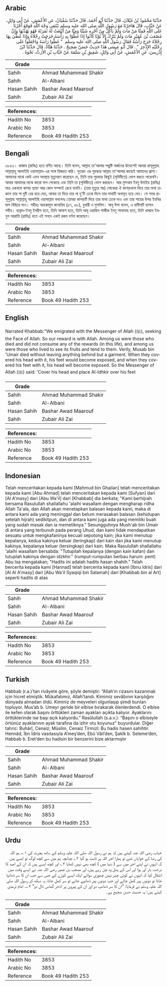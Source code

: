 ## Arabic


<div dir="rtl" lang="ar" style={{fontSize:'larger',backgroundColor:'#f8f9fa',padding:20}}>
حَدَّثَنَا مَحْمُودُ بْنُ غَيْلاَنَ، قَالَ حَدَّثَنَا أَبُو أَحْمَدَ، قَالَ حَدَّثَنَا سُفْيَانُ، عَنِ الأَعْمَشِ، عَنْ أَبِي وَائِلٍ، عَنْ خَبَّابٍ، قَالَ هَاجَرْنَا مَعَ رَسُولِ اللَّهِ صلى الله عليه وسلم نَبْتَغِي وَجْهَ اللَّهِ فَوَقَعَ أَجْرُنَا عَلَى اللَّهِ فَمِنَّا مَنْ مَاتَ وَلَمْ يَأْكُلْ مِنْ أَجْرِهِ شَيْئًا وَمِنَّا مَنْ أَيْنَعَتْ لَهُ ثَمَرَتُهُ فَهُوَ يَهْدُبُهَا وَإِنَّ مُصْعَبَ بْنَ عُمَيْرٍ مَاتَ وَلَمْ يَتْرُكْ إِلاَّ ثَوْبًا كَانُوا إِذَا غَطَّوْا بِهِ رَأْسَهُ خَرَجَتْ رِجْلاَهُ وَإِذَا غُطِّيَ بِهَا رِجْلاَهُ خَرَجَ رَأْسُهُ فَقَالَ رَسُولُ اللَّهِ صلى الله عليه وسلم ‏ "‏ غَطُّوا رَأْسَهُ وَاجْعَلُوا عَلَى رِجْلَيْهِ الإِذْخِرَ ‏"‏ ‏.‏ قَالَ أَبُو عِيسَى هَذَا حَدِيثٌ حَسَنٌ صَحِيحٌ ‏.‏ حَدَّثَنَا هَنَّادٌ، قَالَ حَدَّثَنَا ابْنُ إِدْرِيسَ، عَنِ الأَعْمَشِ، عَنْ أَبِي وَائِلٍ، شَقِيقِ بْنِ سَلَمَةَ عَنْ خَبَّابِ بْنِ الأَرَتِّ، نَحْوَهُ ‏.‏
</div>
<div style={{backgroundColor:'#f8f9fa',padding:20, marginBottom: 10}}><table> <thead> <tr> <th>Grade</th> <th></th> </tr> </thead> <tbody> <tr><td>Sahih</td><td>Ahmad Muhammad Shakir</td></tr><tr><td>Sahih</td><td>Al-Albani</td></tr><tr><td>Hasan Sahih</td><td>Bashar Awad Maarouf</td></tr><tr><td>Sahih</td><td>Zubair Ali Zai</td></tr></tbody></table><table> <thead> <tr> <th>References:</th> <th></th> </tr> </thead> <tbody><tr><td>Hadith No</td><td>3853</td></tr><tr><td>Arabic No</td><td>3853</td></tr><tr><td>Reference</td><td>Book 49 Hadith 253</td></tr></tbody></table></div>

## Bengali


<div dir="ltr" lang="bn" style={{fontSize:'larger',backgroundColor:'#f8f9fa',padding:20}}>
৩৮৫৩। খাব্বাব (রাযিঃ) হতে বর্ণিত আছে। তিনি বলেন, আল্লাহ তা'আলার সন্তুষ্টি অর্জনের উদ্দেশেই আমরা রাসূলুল্লাহ সাল্লাল্লাহু আলাইহি ওয়াসাল্লাম-এর সঙ্গে হিজরত করি। সুতরাং এর পুরস্কার আল্লাহ তা'আলার কাছেই আমাদের প্রাপ্য। আমাদের মাঝে কেউ এমন অবস্থায় মৃত্যুবরণ করেছেন যে, তিনি তার পুরস্কার কিছুই (পৃথিবীতে) ভোগ করতে পারেননি। আবার আমাদের মাঝে কারো ফল পেকেছে এবং তিনি তা (পৃথিবীতে) ভোগ করছেন। আর মুসআব ইবনু উমাইর (রাযিঃ) মাত্র একখানা কাপড় ছাড়া আর কোন সম্পদই রেখে যাননি। (তার মৃত্যুর পর) লোকেরা ঐ কাপড়খানা দিয়ে তার মাথা ঢাকলে তার পা দুটি বের হয়ে যেত, আবার তা দিয়ে তার পা দু'টি ঢেকে দিলে তার মাথাটি অনাবৃত হয়ে যেত। সে সময় রাসূলুল্লাহ সাল্লাল্লাহু আলাইহি ওয়াসাল্লাম বললেনঃ তোমরা কাপড়টি দিয়ে তার মাথা ঢেকে দাও এবং তার পায়ের উপর ইযখির ঘাস বিছিয়ে দাও। সহীহঃ আহকামুল জানায়িয (৫৭, ৫৮), বুখারী ও মুসলিম। আবূ ঈসা বলেন, এ হাদীসটি হাসান সহীহ। হান্নাদ-ইবনু ইদরীস হতে, তিনি আমাশ হতে, তিনি আবূ ওয়ায়িল শাকীক ইবনু সালামাহ হতে, তিনি খাব্বাব ইবনুল আরাত্তি (রাযিঃ) হতে এই সনদে একই রকম বর্ণনা করেছেন।
</div>
<div style={{backgroundColor:'#f8f9fa',padding:20, marginBottom: 10}}><table> <thead> <tr> <th>Grade</th> <th></th> </tr> </thead> <tbody> <tr><td>Sahih</td><td>Ahmad Muhammad Shakir</td></tr><tr><td>Sahih</td><td>Al-Albani</td></tr><tr><td>Hasan Sahih</td><td>Bashar Awad Maarouf</td></tr><tr><td>Sahih</td><td>Zubair Ali Zai</td></tr></tbody></table><table> <thead> <tr> <th>References:</th> <th></th> </tr> </thead> <tbody><tr><td>Hadith No</td><td>3853</td></tr><tr><td>Arabic No</td><td>3853</td></tr><tr><td>Reference</td><td>Book 49 Hadith 253</td></tr></tbody></table></div>

## English


<div dir="ltr" lang="en" style={{fontSize:'larger',backgroundColor:'#f8f9fa',padding:20}}>
Narrated Khabbab:"We emigrated with the Messenger of Allah (ﷺ), seeking the Face of Allah. So our reward is with Allah. Among us were those who died and did not consume any of the rewards (in this life), and among us were those who lived to see its fruits and tend to them. Verily, Musab bin 'Umair died without leaving anything behind but a garment. When they covered his head with it, his feet would become exposed, and when they covered his feet with it, his head will become exposed. So the Messenger of Allah (ﷺ) said: 'Cover his head and place Al-Idhkir over his feet
</div>
<div style={{backgroundColor:'#f8f9fa',padding:20, marginBottom: 10}}><table> <thead> <tr> <th>Grade</th> <th></th> </tr> </thead> <tbody> <tr><td>Sahih</td><td>Ahmad Muhammad Shakir</td></tr><tr><td>Sahih</td><td>Al-Albani</td></tr><tr><td>Hasan Sahih</td><td>Bashar Awad Maarouf</td></tr><tr><td>Sahih</td><td>Zubair Ali Zai</td></tr></tbody></table><table> <thead> <tr> <th>References:</th> <th></th> </tr> </thead> <tbody><tr><td>Hadith No</td><td>3853</td></tr><tr><td>Arabic No</td><td>3853</td></tr><tr><td>Reference</td><td>Book 49 Hadith 253</td></tr></tbody></table></div>

## Indonesian


<div dir="ltr" lang="id" style={{fontSize:'larger',backgroundColor:'#f8f9fa',padding:20}}>
Telah menceritakan kepada kami [Mahmud bin Ghailan] telah menceritakan kepada kami [Abu Ahmad] telah menceritakan kepada kami [Sufyan] dari [Al A'masy] dari [Abu Wa'il] dari [Khabbab] dia berkata; "Kami berhijrah bersama Rasulullah shallallahu 'alaihi wasallam dengan mengharap ridha Allah Ta'ala, dan Allah akan menetapkan balasan kepada kami, maka di antara kami ada yang meninggal dan belum merasakan balasan (kehidupan setelah hijrah) sedikitpun, dan di antara kami juga ada yang memiliki buah yang sudah masak dan ia memetiknya." Sesungguhnya Mush'ab bin Umair di antara yang terbunuh pada perang Uhud, dan kami tidak mendapatkan sesuatu untuk mengkafaninya kecuali sepotong kain; jika kami menutup kepalanya, kedua kakinya keluar (teringkap) dari kain dan jika kami menutup kakinya, kepalanya keluar (tersingkap) dari kain. Maka Rasulullah shallallahu 'alaihi wasallam bersabda: "Tutupilah kepalanya (dengan kain kafan) dan tutuplah kakinya dengan idzkhir." (rumput-rumputan berbau harum: pent) Abu Isa mengatakan; "Hadits ini adalah hadits hasan shahih." Telah bercerita kepada kami [Hannad] telah bercerita kepada kami [Ibnu Idris] dari [Al Al A'masy] dari [Abu Wa'il Syaqiqi bin Salamah] dari [Khabbab bin al Art] seperti hadits di atas
</div>
<div style={{backgroundColor:'#f8f9fa',padding:20, marginBottom: 10}}><table> <thead> <tr> <th>Grade</th> <th></th> </tr> </thead> <tbody> <tr><td>Sahih</td><td>Ahmad Muhammad Shakir</td></tr><tr><td>Sahih</td><td>Al-Albani</td></tr><tr><td>Hasan Sahih</td><td>Bashar Awad Maarouf</td></tr><tr><td>Sahih</td><td>Zubair Ali Zai</td></tr></tbody></table><table> <thead> <tr> <th>References:</th> <th></th> </tr> </thead> <tbody><tr><td>Hadith No</td><td>3853</td></tr><tr><td>Arabic No</td><td>3853</td></tr><tr><td>Reference</td><td>Book 49 Hadith 253</td></tr></tbody></table></div>

## Turkish


<div dir="ltr" lang="tr" style={{fontSize:'larger',backgroundColor:'#f8f9fa',padding:20}}>
Habbab (r.a.)’tan rivâyete göre, şöyle demiştir: “Allah’ın rızasını kazanmak için hicret etmiştik. Mükafatımız, Allah’tandı. Kimimiz sevâbının karşılığını dünyada almadan öldü. Kiminiz de meyveleri olgunlaşıp şimdi bunları topluyor. Mus’ab b. Umeyr geride bir elbise bırakarak ölenlerdendi. O elbise ile kefen olarak başını örttükleri zaman ayakları açıkta kalıyor. Ayaklarını örttüklerinde ise başı açık kalıyordu.” Rasûlullah (s.a.v.): “Başını o elbiseyle örtünüz ayaklarının ayak tarafına da izhir otu koyunuz” buyurdular. Diğer tahric: Buhârî, Cenaiz; Müslim, Cenaiz Tirmizî: Bu hadis hasen sahihtir. Hennâd, İbn İdris vasıtasıyla A’meş’den, Ebû Vâil’den, Şakîk b. Seleme’den, Habbab b. Eret’den bu hadisin bir benzerini bize aktarmıştır
</div>
<div style={{backgroundColor:'#f8f9fa',padding:20, marginBottom: 10}}><table> <thead> <tr> <th>Grade</th> <th></th> </tr> </thead> <tbody> <tr><td>Sahih</td><td>Ahmad Muhammad Shakir</td></tr><tr><td>Sahih</td><td>Al-Albani</td></tr><tr><td>Hasan Sahih</td><td>Bashar Awad Maarouf</td></tr><tr><td>Sahih</td><td>Zubair Ali Zai</td></tr></tbody></table><table> <thead> <tr> <th>References:</th> <th></th> </tr> </thead> <tbody><tr><td>Hadith No</td><td>3853</td></tr><tr><td>Arabic No</td><td>3853</td></tr><tr><td>Reference</td><td>Book 49 Hadith 253</td></tr></tbody></table></div>

## Urdu


<div dir="rtl" lang="ur" style={{fontSize:'larger',backgroundColor:'#f8f9fa',padding:20}}>
خباب رضی اللہ عنہ کہتے ہیں کہ ہم نے رسول اللہ صلی اللہ علیہ وسلم کے ساتھ ہجرت کی ۱؎، ہم اللہ کی رضا کے خواہاں تھے تو ہمارا اجر اللہ پر ثابت ہو گیا ۲؎ چنانچہ ہم میں سے کچھ لوگ تو ایسے ہیں کہ انہوں نے اپنے اجر میں سے ( دنیا میں ) کچھ بھی نہیں کھایا ۳؎ اور کچھ ایسے ہیں کہ ان کے امید کا درخت بار آور ہوا اور اس کے پھل وہ چن رہے ہیں، اور مصعب بن عمیر رضی اللہ عنہ نے ایسے وقت میں انتقال کیا کہ انہوں نے کوئی چیز نہیں چھوڑی سوائے ایک ایسے کپڑے کے جس سے جب ان کا سر ڈھانپا جاتا تو دونوں پیر کھل جاتے اور جب دونوں پیر ڈھانپے جاتے تو سر کھل جاتا، یہ دیکھ کر رسول اللہ صلی اللہ علیہ وسلم نے فرمایا: ”ان کا سر ڈھانپ دو اور ان کے پیروں پر اذخر گھاس ڈال دو“ ۴؎۔ امام ترمذی کہتے ہیں: یہ حدیث حسن صحیح ہے۔
</div>
<div style={{backgroundColor:'#f8f9fa',padding:20, marginBottom: 10}}><table> <thead> <tr> <th>Grade</th> <th></th> </tr> </thead> <tbody> <tr><td>Sahih</td><td>Ahmad Muhammad Shakir</td></tr><tr><td>Sahih</td><td>Al-Albani</td></tr><tr><td>Hasan Sahih</td><td>Bashar Awad Maarouf</td></tr><tr><td>Sahih</td><td>Zubair Ali Zai</td></tr></tbody></table><table> <thead> <tr> <th>References:</th> <th></th> </tr> </thead> <tbody><tr><td>Hadith No</td><td>3853</td></tr><tr><td>Arabic No</td><td>3853</td></tr><tr><td>Reference</td><td>Book 49 Hadith 253</td></tr></tbody></table></div>